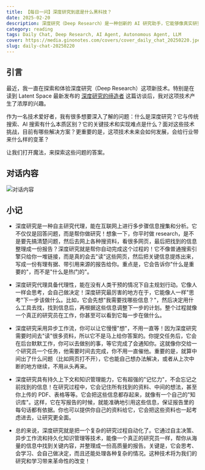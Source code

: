 ```yaml
---
title: 【每日一问】深度研究到底是什么黑科技？
date: 2025-02-20
description: 深度研究（Deep Research）是一种创新的 AI 研究助手，它能够像真实研究员一样自主进行多步骤的信息搜索、分析和整理。不同于传统搜索引擎，它能够深入理解内容，自主决策研究方向，并生成带有详细引用的研究报告。通过自主决策、定制化模型训练、异步工作流等技术，它能够完成复杂的研究任务，为用户提供深入、可靠的研究成果。
category: reading
tags: Daily Chat, Deep Research, AI Agent, Autonomous Agent, LLM
cover: https://media.ginonotes.com/covers/cover_daily_chat_20250220.jpeg
slug: daily-chat-20250220
---
```


## 引言

最近，我一直在探索和体验深度研究（Deep Research）这项新技术。特别是在读到 Latent Space 最新发布的 [深度研究的缔造者](https://www.latent.space/p/gdr) 这篇访谈后，我对这项技术产生了浓厚的兴趣。

作为一名技术爱好者，我有很多想要深入了解的问题：什么是深度研究？它与传统搜索、AI 搜索有什么本质区别？它的关键技术和实现难点是什么？面对这些技术挑战，目前有哪些解决方案？更重要的是，这项技术未来会如何发展，会给行业带来什么样的变革？

让我们打开魔法，来探索这些问题的答案。

## 对话内容

![对话内容](https://media.ginonotes.com/images/20250220_daily_chat/chatsession.png)

## 小记

- 深度研究是一种自主研究代理，能在互联网上进行多步骤信息搜集和分析。它不仅仅是回答问题，而是帮你做研究！想象一下，你平时做 research，是不是要先搞清楚问题，然后去网上各种搜资料，看很多网页，最后把找到的信息整理成一份报告？深度研究就是帮你自动完成这个过程的！它不像普通搜索引擎只给你一堆链接，而是真的会去"读"这些网页，然后把关键信息提炼出来，写成一份有理有据、带引用来源的报告给你。重点是，它会告诉你"什么是重要的"，而不是"什么是热门的"。

- 深度研究代理具备代理性，能在没有人类干预的情况下自主规划行动。它像人一样会思考，会自己做决定！深度研究最厉害的地方在于，它能像人一样"思考"下一步该做什么。比如，它会先想"我需要找哪些信息？"，然后决定用什么工具去找，找到信息后，再根据这些信息调整下一步的计划。整个过程就像一个真正的研究员在工作，你甚至可以看到它每一步在做什么。

- 深度研究采用异步工作流，你可以让它慢慢"想"，不用一直等！因为深度研究需要时间去"读"很多资料，所以它不是马上给你答案的。你提交任务后，它会在后台默默工作，你可以去做别的事，等它完成了会通知你。这就像你交给一个研究员一个任务，他需要时间去完成，你不用一直催他。重要的是，就算中间出了什么问题（比如网页打不开），它也能自己想办法解决，或者从上次中断的地方继续，不用从头再来。

- 深度研究具有持久上下文和知识管理能力，它有超强的"记忆力"，不会忘记之前找到的信息！在研究过程中，它会记住所有找到的资料、中间的想法，甚至你上传的 PDF、表格等等。它会把这些信息都存起来，就像有一个自己的"知识库"。这样，它在写报告的时候，就能准确地引用这些信息，保证报告里的每句话都有依据。你也可以提供你自己的资料给它，它会把这些资料也一起考虑进去，让研究更全面。

- 总的来说，深度研究就是把一个复杂的研究过程自动化了。它通过自主决策、异步工作流和持久化知识管理等技术，能像一个真正的研究员一样，帮你从海量的信息中找到关键内容，并整理成一份高质量的报告。关键是，它会思考、会学习、会自己做决定，而且还能处理各种复杂的情况。这种技术将为我们的研究和学习带来革命性的改变！
